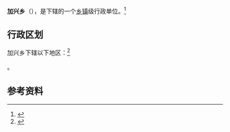 {{中国乡级行政区|54/26/22/205/000}}

'''加兴乡'''（{{bo|z=རྒྱ་ཤིང་|w=rgya shing}}），是{{PRC admin/fullname|54/26/22/205/000|3}}下辖的一个[[乡镇|乡镇]]级行政单位。<ref>{{PRC admin/ref sgc|{{PRC admin/parent|54/26/22/205/000}}}}</ref>

== 行政区划 ==

加兴乡下辖以下地区：<ref>{{PRC admin/ref sgc|54/26/22/205/000}}</ref>

{{PRC admin/children|54/26/22/205/000}}。

== 参考资料 ==

{{reflist}}

{{行政区划小作品}}
{{PRC admin/navcat|54/26/22/205/000}}